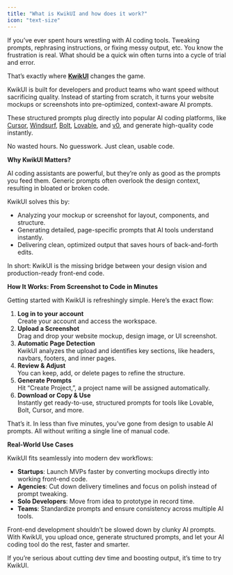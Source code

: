 ```yaml
---
title: "What is KwikUI and how does it work?"
icon: "text-size"
---
```


If you’ve ever spent hours wrestling with AI coding tools. Tweaking prompts, rephrasing instructions, or fixing messy output, etc. You know the frustration is real. What should be a quick win often turns into a cycle of trial and error.

That’s exactly where [**KwikUI**](https://www.kwikui.com/) changes the game.

KwikUI is built for developers and product teams who want speed without sacrificing quality. Instead of starting from scratch, it turns your website mockups or screenshots into pre-optimized, context-aware AI prompts.

These structured prompts plug directly into popular AI coding platforms, like [Cursor](https://cursor.com/), [Windsurf](https://windsurf.com/), [Bolt](https://bolt.new/), [Lovable](https://lovable.dev/), and [v0](https://v0.app/), and generate high-quality code instantly.

No wasted hours. No guesswork. Just clean, usable code.

**Why KwikUI Matters?**

AI coding assistants are powerful, but they’re only as good as the prompts you feed them. Generic prompts often overlook the design context, resulting in bloated or broken code.

KwikUI solves this by:

- Analyzing your mockup or screenshot for layout, components, and structure.
- Generating detailed, page-specific prompts that AI tools understand instantly.
- Delivering clean, optimized output that saves hours of back-and-forth edits.

In short: KwikUI is the missing bridge between your design vision and production-ready front-end code.

**How It Works: From Screenshot to Code in Minutes**

Getting started with KwikUI is refreshingly simple. Here’s the exact flow:

1. **Log in to your account**\
   Create your account and access the workspace.
2. **Upload a Screenshot**\
   Drag and drop your website mockup, design image, or UI screenshot.
3. **Automatic Page Detection**\
   KwikUI analyzes the upload and identifies key sections, like headers, navbars, footers, and inner pages.
4. **Review & Adjust**\
   You can keep, add, or delete pages to refine the structure.
5. **Generate Prompts**\
   Hit “Create Project,”, a project name will be assigned automatically.
6. **Download or Copy & Use**\
   Instantly get ready-to-use, structured prompts for tools like Lovable, Bolt, Cursor, and more.

That’s it. In less than five minutes, you’ve gone from design to usable AI prompts. All without writing a single line of manual code.

**Real-World Use Cases**

KwikUI fits seamlessly into modern dev workflows:

- **Startups**: Launch MVPs faster by converting mockups directly into working front-end code.
- **Agencies**: Cut down delivery timelines and focus on polish instead of prompt tweaking.
- **Solo Developers**: Move from idea to prototype in record time.
- **Teams**: Standardize prompts and ensure consistency across multiple AI tools.

Front-end development shouldn’t be slowed down by clunky AI prompts. With KwikUI, you upload once, generate structured prompts, and let your AI coding tool do the rest, faster and smarter.

If you’re serious about cutting dev time and boosting output, it’s time to try KwikUI.